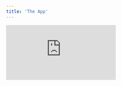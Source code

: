 ```yaml
---
title: 'The App'
---
```


<div
  style={{
    position: 'relative',
    paddingBottom: '56.25%', // 16:9 ratio
    height: 0,
  }}
>
  <iframe
    style={{
      position: 'absolute',
      top: 0,
      left: 0,
      width: '100%',
      height: '100%',
    }}
    src="https://www.youtube.com/embed/Zo_JEWHCPmU"
    frameBorder="0"
    allow="accelerometer; autoplay; clipboard-write; encrypted-media; gyroscope; picture-in-picture"
    allowFullScreen
  />
</div>

# Motivation

According to [QA Education](https://qaeducation.co.uk/feature/uk-teachers-spend-whole-day-marking-each-week/),
teachers spend a whole day on marking each week, and the majority say they do not spend enough time teaching as a result.
Let's try and fix this using AI!

We'll use LLMs to build an app that asks students questions *and* marks their answers, given a known markscheme.
We have to start somewhere, so let's start with some practice exam papers for high school level maths.

# Data

To kick things off, we've parsed [three practice exam papers](https://github.com/unifyai/demos/tree/main/marking_assistant/data/parsed/GCSE_(9%E2%80%931)_Mathematics)
from [OCR's Sample Assessment Material for GCSE Maths](https://www.ocr.org.uk/Images/169000-foundation-tier-sample-assessment-materials.pdf),
and used OpenAI's o1 model to generate synthetic student answers which o1 believes are appropriate for each possible number of marks to be awarded.

The details for these preliminary steps are not important,
but you're welcome to dig deeper if interested.
Feel free to check out:

- the [script](https://github.com/unifyai/demos/blob/main/marking_assistant/fetch_and_parse_pdf.py) and [data](https://github.com/unifyai/demos/tree/main/marking_assistant/data/parsed/GCSE_(9%E2%80%931)_Mathematics) for the parsed papers and markschemes

- the [script](https://github.com/unifyai/demos/blob/main/marking_assistant/generate_data.py) and [data](https://github.com/unifyai/demos/blob/main/marking_assistant/data/labelled_data.json) for the synthetic student answers and target marks to award

- the [script](https://github.com/unifyai/demos/blob/main/marking_assistant/generate_test_dataset.py) and [data](https://github.com/unifyai/demos/blob/main/marking_assistant/data/test_set.json) for building the resultant test set, for our agent evaluations

# Steps

For the demo, we'll make use of this synthetic data, and walk through the following three steps:

1. Build a Usage Dashboard 📊
2. Upload Eval Datasets 🗂️
3. Iterate and Improve our Agent 🔁

Let's dive in! 🤿